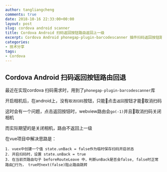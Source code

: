 ```yaml
---
author: tangliangcheng
comments: true
date: 2018-10-16 22:33:00+00:00
layout: post
slug: cordova android scanner
title: Cordova Android 扫码返回按钮路由返回上一级
excerpt: Cordova Android phonegap-plugin-barcodescanner 插件扫码返回按钮路由返回上一级
categories:
- 技术分享
tags:
- Cordova
---
```


## Cordova Android 扫码返回按钮路由回退

最近在实现cordova 扫码需求时，用到了`phonegap-plugin-barcodescanner`库

开启相机后，在android上，没有`取消扫码`按钮，只能点击`返回`按钮才能取消扫码

这时会有一个问题，点击返回按钮时，webview路由会`go(-1)`并且取消扫码关闭相机

而实际期望的是关闭相机，路由不返回上一级

在vue项目中解决思路是：

```
1. vuex中创建一个值 state.unBack = false作为临时保存扫码开启状态
2. 开启扫码时，设置 state.unBack = true
3. 在当前页路由勾子 beforeRouteLeave 中，判断unBack是否会false, false时正常路由行为， true时next(false)阻止路由跳转
```
